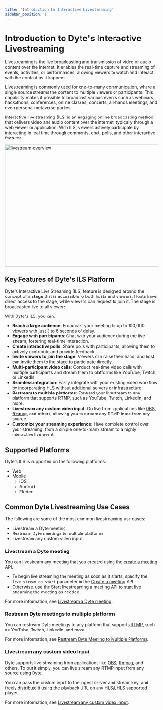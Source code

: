 ```yaml
---
title: 'Introduction to Interactive Livestreaming'
sidebar_position: 1
---
```


# Introduction to Dyte's Interactive Livestreaming

Livestreaming is the live broadcasting and transmission of video or audio content over the internet. It enables the real-time capture and streaming of events, activities, or performances, allowing viewers to watch and interact with the content as it happens.

Livestreaming is commonly used for one-to-many communication, where a single source streams the content to multiple viewers or participants. This capability makes it possible to broadcast various events such as webinars, hackathons, conferences, online classes, concerts, all-hands meetings, and even personal metaverse parties.

Interactive live streaming (ILS) is an engaging online broadcasting method that delivers video and audio content over the internet, typically through a web viewer or application. With ILS, viewers actively participate by interacting in real time through comments, chat, polls, and other interactive features.

<img
  src="/static/livestreaming/livestream.png"
  width="700"
  height="400"
  alt="livestream-overview"
  className="livestrem-hls-rtmp"
/>

## Key Features of Dyte's ILS Platform

Dyte's Interactive Live Streaming (ILS) feature is designed around the concept of a **stage** that is accessible to both hosts and viewers. Hosts have direct access to the stage, while viewers can request to join it. The stage is broadcasted live to all viewers.

With Dyte's ILS, you can:

- **Reach a large audience**: Broadcast your meeting to up to 100,000 viewers with just 3 to 6 seconds of delay.
- **Engage with participants**: Chat with your audience during the live stream, fostering real-time interaction.
- **Create interactive polls**: Share polls with participants, allowing them to actively contribute and provide feedback.
- **Invite viewers to join the stage**: Viewers can raise their hand, and host can invite them to the stage to participate directly.
- **Multi-participant video calls**: Conduct real-time video calls with multiple participants and stream them to platforms like YouTube, Twitch, or LinkedIn.
- **Seamless integration**: Easily integrate with your existing video workflow by incorporating HLS without additional servers or infrastructure.
- **Restream to multiple platforms**: Forward your livestream to any platform that supports RTMP, such as YouTube, Twitch, LinkedIn, and more.
- **Livestream any custom video input**: Go live from applications like [OBS](https://en.wikipedia.org/wiki/OBS_Studio), [ffmpeg](https://en.wikipedia.org/wiki/FFmpeg), and others, allowing you to stream any RTMP input from any source.
- **Customize your streaming experience**: Have complete control over your streaming, from a simple one-to-many stream to a highly interactive live event.

## Supported Platforms

Dyte's ILS is supported on the following platforms:

- Web
- Mobile
  - iOS
  - Android
  - Flutter

## Common Dyte Livestreaming Use Cases

The following are some of the most common livestreaming use cases:

- Livestream a Dyte meeting
- Restream Dyte meetings to multiple platforms
- Livestream any custom video input

### Livestream a Dyte meeting

You can livestream any meeting that you created using the [create a meeting](/api/?v=v2#/operations/create_meeting) API.

- To begin live streaming the meeting as soon as it starts, specify the
  `live_stream_on_start` parameter in the
  [Create a meeting](/api/?v=v2#/operations/create_meeting) API.
- Otherwise, use the
  [Start livestreaming a meeting](/api/?v=v2#/paths/meetings-meeting_id--livestreams/post)
  API to start live streaming the meeting as needed.

For more information, see [Livestream a Dyte meeting](/guides/livestream/interactive-livestream/livestream-dyte-meeting).

### Restream Dyte meetings to multiple platforms

You can restream Dyte meetings to any platform that supports
[RTMP](https://dyte.io/blog/rtmp/), such as YouTube, Twitch, LinkedIn, and more.

For more information, see [Restream Dyte Meeting to Multiple Platforms](/guides/livestream/interactive-livestream/livestreaming-other-platforms).

### Livestream any custom video input

Dyte supports live streaming from applications like
[OBS](https://en.wikipedia.org/wiki/OBS_Studio),
[ffmpeg](https://en.wikipedia.org/wiki/FFmpeg), and others. To put it simply,
you can live stream any RTMP input from any source using Dyte.

You can pass the custom input to the ingest server and stream key, and freely distribute it using the playback URL on any HLS/LHLS supported player.

For more information, see [Livestream any custom video input](/guides/livestream/livestream-rtmp-input/livestream-any-rtmp).
